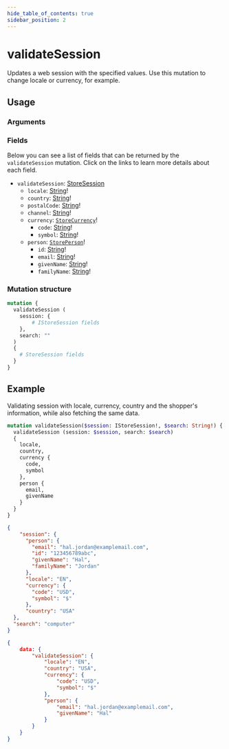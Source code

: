 ```yaml
---
hide_table_of_contents: true
sidebar_position: 2
---
```



# validateSession

Updates a web session with the specified values. Use this mutation to change locale or currency, for example.

<div className="lg:grid grid-cols-2 gap-20 pt-5">

<div>

## Usage

### Arguments

<PropsComponent
      name="session"
      type="IStoreSession!"
      description="Web session information."
      required="true"
    />

<PropsComponent
      name="search"
      type="String!"
      description="Search term."
      required="true"
    />

### Fields

Below you can see a list of fields that can be returned by the `validateSession` mutation. Click on the links to learn more details about each field.

<ul>
  <li><code>validateSession</code>: <a href="/reference/api/objects#storesession">StoreSession</a>
  <ul>
    <li><code>locale</code>: <a href="/reference/api/scalars#string">String</a>!</li>
    <li><code>country</code>: <a href="/reference/api/scalars#string">String</a>!</li>
    <li><code>postalCode</code>: <a href="/reference/api/scalars#string">String</a>!</li>
    <li><code>channel</code>: <a href="/reference/api/scalars#string">String</a>!</li>
    <li><code>currency</code>: <a href="/reference/api/objects#storecurrency"><code>StoreCurrency</code></a>!
    <ul>
      <li><code>code</code>: <a href="/reference/api/scalars#string">String</a>!</li>
      <li><code>symbol</code>: <a href="/reference/api/scalars#string">String</a>!</li>
    </ul>
    </li>
    <li><code>person</code>: <a href="/reference/api/objects#storeperson"><code>StorePerson</code></a>!
    <ul>
      <li><code>id</code>: <a href="/reference/api/scalars#string">String</a>!</li>
      <li><code>email</code>: <a href="/reference/api/scalars#string">String</a>!</li>
      <li><code>givenName</code>: <a href="/reference/api/scalars#string">String</a>!</li>
      <li><code>familyName</code>: <a href="/reference/api/scalars#string">String</a>!</li>
    </ul>
    </li>
  </ul>
  </li>
</ul>

</div>
<div>

### Mutation structure

```graphql
mutation {
  validateSession (
    session: {
        # IStoreSession fields
    },
    search: ""
  )
  {
    # StoreSession fields
  }
}
```

</div>
</div>

## Example

Validating session with locale, currency, country and the shopper's information, while also fetching the same data.

<Tabs>

<TabItem value="mutation" label="Mutation" default>

```graphql
mutation validateSession($session: IStoreSession!, $search: String!) {
  validateSession (session: $session, search: $search)
  {
    locale,
    country,
    currency {
      code,
      symbol
    },
    person {
      email,
      givenName
    }
  }
}
```

</TabItem>

<TabItem value="variables" label="Variables" default>

```json
{
    "session": {
      "person": {
        "email": "hal.jordan@examplemail.com",
        "id": "123456789abc",
        "givenName": "Hal",
        "familyName": "Jordan"
      },
      "locale": "EN",
      "currency": {
        "code": "USD",
        "symbol": "$"
      },
      "country": "USA"
  },
  "search": "computer"
}
```

</TabItem>

<TabItem value="response" label="Response" default>

```json
{
    data: {
        "validateSession": {
            "locale": "EN",
            "country": "USA",
            "currency": {
                "code": "USD",
                "symbol": "$"
            },
            "person": {
                "email": "hal.jordan@examplemail.com",
                "givenName": "Hal"
            }
        } 
    }
}
```

</TabItem>

</Tabs>
